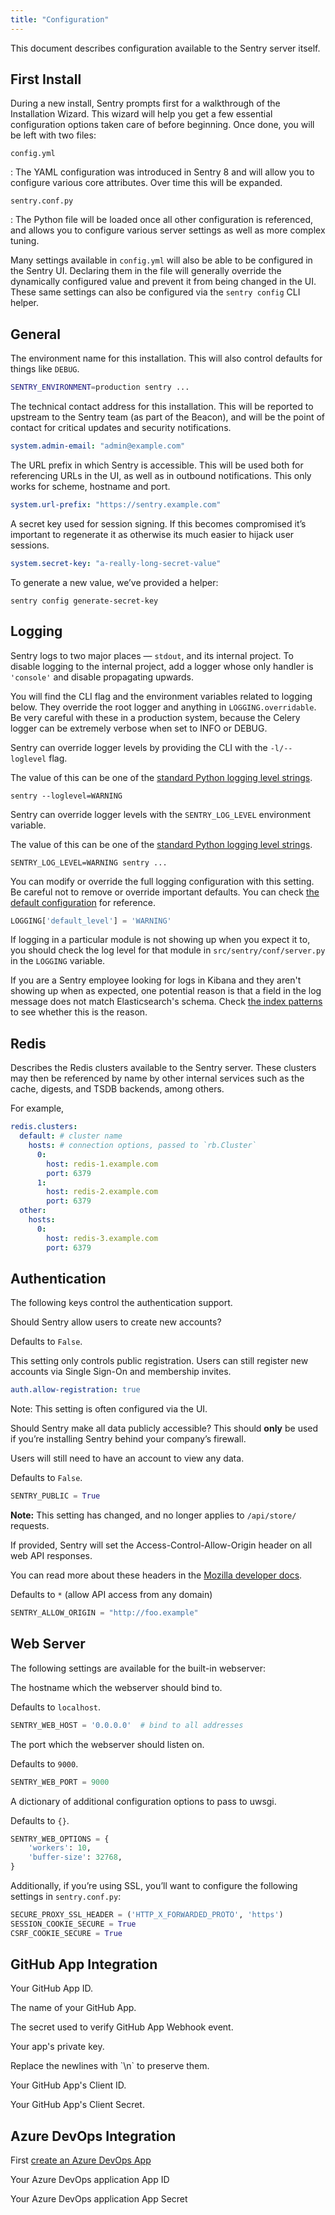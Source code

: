 ```yaml
---
title: "Configuration"
---
```


This document describes configuration available to the Sentry server itself.

## First Install

During a new install, Sentry prompts first for a walkthrough of the Installation Wizard. This wizard will help you get a few essential configuration options taken care of before beginning. Once done, you will be left with two files:

`config.yml`

: The YAML configuration was introduced in Sentry 8 and will allow you to configure various core attributes. Over time this will be expanded.

`sentry.conf.py`

: The Python file will be loaded once all other configuration is referenced, and allows you to configure various server settings as well as more complex tuning.

Many settings available in `config.yml` will also be able to be configured in the Sentry UI. Declaring them in the file will generally override the dynamically configured value and prevent it from being changed in the UI. These same settings can also be configured via the `sentry config` CLI helper.

## General

<ConfigValue name="SENTRY_ENVIRONMENT" location="env"><markdown>

The environment name for this installation. This will also control defaults for things like `DEBUG`.

```bash
SENTRY_ENVIRONMENT=production sentry ...
```

</markdown></ConfigValue>

<ConfigValue name="system.admin-email" location="yaml"><markdown>

The technical contact address for this installation. This will be reported to upstream to the Sentry team (as part of the Beacon), and will be the point of contact for critical updates and security notifications.

```yaml
system.admin-email: "admin@example.com"
```

</markdown></ConfigValue>

<ConfigValue name="system.url-prefix" location="yaml"><markdown>

The URL prefix in which Sentry is accessible. This will be used both for referencing URLs in the UI, as well as in outbound notifications. This only works for scheme, hostname and port.

```yaml
system.url-prefix: "https://sentry.example.com"
```

</markdown></ConfigValue>

<ConfigValue name="system.secret-key" location="yaml"><markdown>

A secret key used for session signing. If this becomes compromised it’s important to regenerate it as otherwise its much easier to hijack user sessions.

```yaml
system.secret-key: "a-really-long-secret-value"
```

To generate a new value, we’ve provided a helper:

```shell
sentry config generate-secret-key
```

</markdown></ConfigValue>

## Logging

Sentry logs to two major places — `stdout`, and its internal project. To disable logging to the internal project, add a logger whose only handler is `'console'` and disable propagating upwards.

<Alert level="warning">
You will find the CLI flag and the environment variables related to logging below. They override the
root logger and anything in <code>LOGGING.overridable</code>. Be very careful with these
in a production system, because the Celery logger can be extremely verbose when set to INFO or DEBUG.
</Alert>

<ConfigValue name="-l/--loglevel" location="cli"><markdown>

Sentry can override logger levels by providing the CLI with the `-l/--loglevel` flag.

The value of this can be one of the [standard Python logging level strings](https://docs.python.org/2/library/logging.html#levels).

```shell
sentry --loglevel=WARNING
```

</markdown></ConfigValue>

<ConfigValue name="SENTRY_LOG_LEVEL" location="env"><markdown>

Sentry can override logger levels with the `SENTRY_LOG_LEVEL` environment variable.

The value of this can be one of the [standard Python logging level strings](https://docs.python.org/2/library/logging.html#levels).

```shell
SENTRY_LOG_LEVEL=WARNING sentry ...
```

</markdown></ConfigValue>

<ConfigValue name="LOGGING" location="python"><markdown>

You can modify or override the full logging configuration with this setting. Be careful not to remove or override important defaults. You can check [the default configuration](https://github.com/getsentry/sentry/blob/8f500feaf8f9cce3a56a4a4517931acc9f47f90a/src/sentry/conf/server.py#L649-L777) for reference.

```python
LOGGING['default_level'] = 'WARNING'
```

If logging in a particular module is not showing up when you expect it to, you should check the log level for that module in `src/sentry/conf/server.py` in the `LOGGING` variable.

<Note><markdown>
If you are a Sentry employee looking for logs in Kibana and they aren't showing up when as expected, one potential reason is that a field in the log message does not match Elasticsearch's schema. Check <a href="https://kibana.getsentry.net/app/kibana#/management/kibana/indices/0ba261d0-97ca-11e9-90db-dfacda4da93b?_g=()&_a=(tab:indexedFields)">the index patterns</a> to see whether this is the reason.
</markdown></Note>

</markdown></ConfigValue>

## Redis

<ConfigValue name="redis.clusters" location="yaml"><markdown>

Describes the Redis clusters available to the Sentry server. These clusters may then be referenced by name by other internal services such as the cache, digests, and TSDB backends, among others.

For example,

```yaml
redis.clusters:
  default: # cluster name
    hosts: # connection options, passed to `rb.Cluster`
      0:
        host: redis-1.example.com
        port: 6379
      1:
        host: redis-2.example.com
        port: 6379
  other:
    hosts:
      0:
        host: redis-3.example.com
        port: 6379
```

</markdown></ConfigValue>

## Authentication

The following keys control the authentication support.

<ConfigValue name="auth.allow-registration" location="yaml"><markdown>

Should Sentry allow users to create new accounts?

Defaults to `False`.

This setting only controls public registration. Users can still register new accounts via Single Sign-On and membership invites.

```yaml
auth.allow-registration: true
```

Note: This setting is often configured via the UI.

</markdown></ConfigValue>

<ConfigValue name="SENTRY_PUBLIC" location="python"><markdown>

Should Sentry make all data publicly accessible? This should **only** be used if you’re installing Sentry behind your company’s firewall.

Users will still need to have an account to view any data.

Defaults to `False`.

```python
SENTRY_PUBLIC = True
```

</markdown></ConfigValue>

<ConfigValue name="SENTRY_ALLOW_ORIGIN" location="python"><markdown>

**Note:** This setting has changed, and no longer applies to `/api/store/` requests.

If provided, Sentry will set the Access-Control-Allow-Origin header on all web API responses.

You can read more about these headers in the [Mozilla developer docs](https://developer.mozilla.org/en-US/docs/Web/HTTP/CORS).

Defaults to `*` (allow API access from any domain)

```python
SENTRY_ALLOW_ORIGIN = "http://foo.example"
```

</markdown></ConfigValue>

## Web Server

The following settings are available for the built-in webserver:

<ConfigValue name="SENTRY_WEB_HOST" location="python"><markdown>

The hostname which the webserver should bind to.

Defaults to `localhost`.

```python
SENTRY_WEB_HOST = '0.0.0.0'  # bind to all addresses
```

</markdown></ConfigValue>

<ConfigValue name="SENTRY_WEB_PORT" location="python"><markdown>

The port which the webserver should listen on.

Defaults to `9000`.

```python
SENTRY_WEB_PORT = 9000
```

</markdown></ConfigValue>

<ConfigValue name="SENTRY_WEB_OPTIONS" location="python"><markdown>

A dictionary of additional configuration options to pass to uwsgi.

Defaults to `{}`.

```python
SENTRY_WEB_OPTIONS = {
    'workers': 10,
    'buffer-size': 32768,
}
```

</markdown></ConfigValue>

Additionally, if you’re using SSL, you’ll want to configure the following settings in `sentry.conf.py`:

```python
SECURE_PROXY_SSL_HEADER = ('HTTP_X_FORWARDED_PROTO', 'https')
SESSION_COOKIE_SECURE = True
CSRF_COOKIE_SECURE = True
```

## GitHub App Integration

<ConfigValue name="github-app.id" location="yaml"><markdown>

Your GitHub App ID.

</markdown></ConfigValue>

<ConfigValue name="github-app.name" location="yaml"><markdown>

The name of your GitHub App.

</markdown></ConfigValue>

<ConfigValue name="github-app.webhook-secret" location="yaml"><markdown>

The secret used to verify GitHub App Webhook event.

</markdown></ConfigValue>

<ConfigValue name="github-app.private-key" location="yaml"><markdown>

Your app's private key.

<Alert level="warning">
Replace the newlines with `\n` to preserve them.
</Alert>

</markdown></ConfigValue>

<ConfigValue name="github-app.client-id" location="yaml"><markdown>

Your GitHub App's Client ID.

</markdown></ConfigValue>

<ConfigValue name="github-app.client-secret" location="yaml"><markdown>

Your GitHub App's Client Secret.

</markdown></ConfigValue>

## Azure DevOps Integration

First [create an Azure DevOps App](https://app.vsaex.visualstudio.com/app/register)

<ConfigValue name="vsts.client-id" location="yaml"><markdown>

Your Azure DevOps application App ID

</markdown></ConfigValue>

<ConfigValue name="vsts.client-secret" location="yaml"><markdown>

Your Azure DevOps application App Secret

</markdown></ConfigValue>
